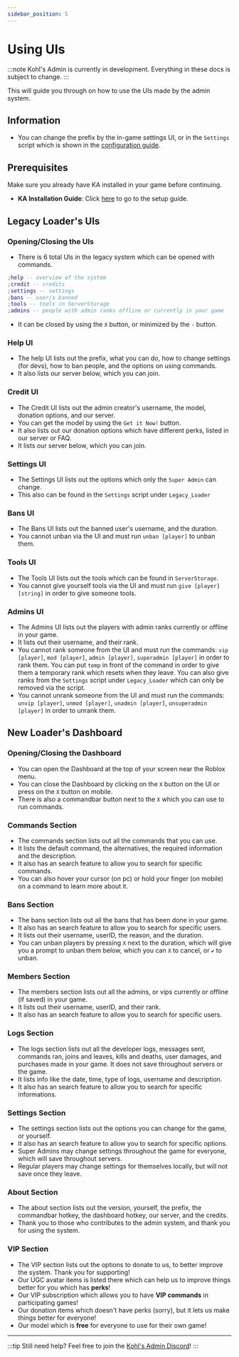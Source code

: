 ```yaml
--- 
sidebar_position: 5
---
```


# Using UIs


:::note
Kohl's Admin is currently in development. Everything in these docs is subject to change.
:::

This will guide you through on how to use the UIs made by the admin system.

## Information
- You can change the prefix by the in-game settings UI, or in the `Settings` script which is shown in the [configuration guide](/docs/getting-started/configuration).


## Prerequisites

Make sure you already have KA installed in your game before continuing.

- **KA Installation Guide**: Click [here](/docs/getting-started/installation) to go to the setup guide.

## Legacy Loader's UIs

### Opening/Closing the UIs

- There is 6 total UIs in the legacy system which can be opened with commands.
```lua
;help -- overview of the system
;credit -- credits
;settings -- settings
;bans -- user/s banned
;tools -- tools in ServerStorage
;admins -- people with admin ranks offline or currently in your game
```
- It can be closed by using the `X` button, or minimized by the `-` button.
### Help UI

- The help UI lists out the prefix, what you can do, how to change settings (for devs), how to ban people, and the options on using commands.
- It also lists our server below, which you can join.

### Credit UI

- The Credit UI lists out the admin creator's username, the model, donation options, and our server.
- You can get the model by using the `Get it Now!` button.
- It also lists out our donation options which have different perks, listed in our server or FAQ.
- It lists our server below, which you can join.

### Settings UI

- The Settings UI lists out the options which only the `Super Admin` can change.
- This also can be found in the `Settings` script under `Legacy_Loader`

### Bans UI

- The Bans UI lists out the banned user's username, and the duration.
- You cannot unban via the UI and must run `unban [player]` to unban them.

### Tools UI

- The Tools UI lists out the tools which can be found in `ServerStorage`.
- You cannot give yourself tools via the UI and must run `give [player] [string]` in order to give someone tools.

### Admins UI

- The Admins UI lists out the players with admin ranks currently or offline in your game.
- It lists out their username, and their rank.
- You cannot rank someone from the UI and must run the commands: `vip [player]`, `mod [player]`, `admin [player]`, `superadmin [player]` in order to rank them. You can put `temp` in front of the command in order to give them a temporary rank which resets when they leave. You can also give ranks from the `Settings` script under `Legacy_Loader` which can only be removed via the script.
- You cannot unrank someone from the UI and must run the commands: `unvip [player]`, `unmod [player]`, `unadmin [player]`, `unsuperadmin [player]` in order to unrank them.

## New Loader's Dashboard

### Opening/Closing the Dashboard

- You can open the Dashboard at the top of your screen near the Roblox menu.
- You can close the Dashboard by clicking on the `X` button on the UI or press on the `X` button on mobile.
- There is also a commandbar button next to the `X` which you can use to run commands.

### Commands Section

- The commands section lists out all the commands that you can use.
- It lists the default command, the alternatives, the required information and the description.
- It also has an search feature to allow you to search for specific commands.
- You can also hover your cursor (on pc) or hold your finger (on mobile) on a command to learn more about it.

### Bans Section

- The bans section lists out all the bans that has been done in your game.
- It also has an search feature to allow you to search for specific users.
- It lists out their username, userID, the reason, and the duration.
- You can unban players by pressing `X` next to the duration, which will give you a prompt to unban them below, which you can `X` to cancel, or `✔` to unban.

### Members Section

- The members section lists out all the admins, or vips currently or offline (if saved) in your game.
- It lists out their username, userID, and their rank.
- It also has an search feature to allow you to search for specific users.

### Logs Section

- The logs section lists out all the developer logs, messages sent, commands ran, joins and leaves, kills and deaths, user damages, and purchases made in your game. It does not save throughout servers or the game.
- It lists info like the date, time, type of logs, username and description.
- It also has an search feature to allow you to search for specific informations.

### Settings Section

- The settings section lists out the options you can change for the game, or yourself.
- It also has an search feature to allow you to search for specific options.
- Super Admins may change settings throughout the game for everyone, which will save throughout servers.
- Regular players may change settings for themselves locally, but will not save once they leave.

### About Section

- The about section lists out the version, yourself, the prefix, the commandbar hotkey, the dashboard hotkey, our server, and the credits.
- Thank you to those who contributes to the admin system, and thank you for using the system.

### VIP Section

- The VIP section lists out the options to donate to us, to better improve the system. Thank you for supporting!
- Our UGC avatar items is listed there which can help us to improve things better for you which has **perks**!
- Our VIP subscription which allows you to have **VIP commands** in participating games!
- Our donation items which doesn't have perks (sorry), but it lets us make things better for everyone!
- Our model which is **free** for everyone to use for their own game!

--- 

:::tip
Still need help? Feel free to join the [Kohl's Admin Discord](https://discord.gg/kohl)!
:::
